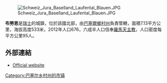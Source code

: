[[Image:Schweiz_Jura_Baselland_Laufental_Blauen.JPG|right]]

'''布勞恩'''是[[瑞士|瑞士]]的城鎮，位於該國北部，由[[巴塞爾鄉村州|巴塞爾鄉村州]]負責管轄，面積7.13平方公里，海拔高度533米，2012年人口676，六成半人口信奉[[羅馬天主教|羅馬天主教]]，人口密度每平方公里95人。

==外部連結==
{{Commonscat-inline|Blauen BL|布勞恩}}
* [http://www.blauen.ch Official website] {{Wayback|url=http://www.blauen.ch/ |date=20210304102503 }} {{de icon}}

{{Switzerland-geo-stub}}
[[Category:巴塞尔乡村州的市镇|Category:巴塞尔乡村州的市镇]]